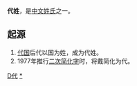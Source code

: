 {{Multiple issues|
{{Prose|time=2021-02-03T09:41:20+00:00}}
{{Unreferenced|time=2021-02-03T09:41:20+00:00}}
}}
'''代姓'''，是[[中文姓氏|中文姓氏]]之一。

== 起源 ==
# [[代国_(春秋)|代国]]后代以国为姓，成为代姓。
# 1977年推行[[简化字|二次简化字]]时，将戴简化为代。

[[Category:漢姓|D代]]
[[Category:代姓|*]]